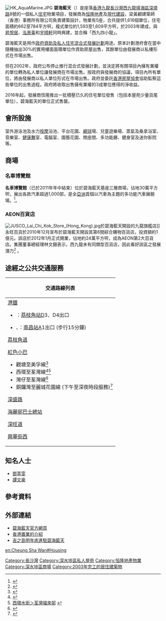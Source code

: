 {{Coord|22.3327|114.1483|display=title}}
{{otheruses|subject=香港屋苑|other=原名Le Grand Bleu的法國電影|碧海藍天 (電影)}}
{{Infobox_housinghk | name = Aqua Marine <br>碧海藍天
| logo = [[File:Aquamarine_logo.jpg|File:Aquamarine logo.jpg]]
| photo = Aqua Marine (better contrast).jpg
| phototitle = 碧海藍天南面全貌
| address= [[九龍|九龍]][[長沙灣|長沙灣]][[深盛路|深盛路]]8號
| developer= [[恆隆地產|恆隆地產]]、[[現代建設|現代建設]]
| manager= 惠信管理
| use = 住宅
| blocknumber = 5
| floor_area = 
| floornumber = 45
| yearofcompletion = 2003年
| former = 船廠對出海面（填海地）
| facilities = 會所
| website = [http://www.aqua-marine.com.hk 碧海藍天官方網頁]
}}
[[File:HK_AquaMarine.JPG|thumb]]
'''碧海藍天'''（{{lang-en|Aqua Marine}}）是座落[[香港|香港]][[九龍|九龍]][[長沙灣|長沙灣]][[西九龍填海區|西九龍填海區]][[深盛路|深盛路]]8號的一個私人[[住宅|住宅]]物業項目，發展商為[[恒隆地產|恒隆地產]]及[[現代建設|現代建設]]，梁黃顧建築師（香港）事務所有限公司負責建築設計，物業有5座，合共提供1,616個單位，住宅面積約662至784平方呎，複式單位約1,593至1,609平方呎，於2003年建成，與[[昇悅居|昇悅居]]、[[泓景臺|泓景臺]]和[[宇晴軒|宇晴軒]]同時興建，並合稱「西九四小龍」。

碧海藍天是用作[[政府資助及私人住宅混合式發展計劃|政府資助及私人住宅混合式發展計劃]]用途。原本計劃港府會在當中隨機抽出30%的實用樓面面積單位作資助房屋出售，其餘單位由發展商以私樓形式在市場出售。

但在2002年，政府公布停止推行混合式發展計劃，並決定將有關項目內擁有業權的單位轉為私人單位讓發展商在市場出售。按政府與發展商的協議，項目內所有單位，將由發展商以私人單位形式在市場出售。政府並委託[[香港房屋協會|香港房屋協會]]協助監察這些單位的出售過程。政府將收取出售擁有業權的3成單位應得的淨收益。

2016年起，發展商恆隆推出一批積壓已久的住宅單位發售（包括本屋苑少量貨尾單位），碧海藍天的單位正式售罄。

==會所設施==
室外游泳池及水力[[按摩|按摩]]浴池、平台花園、[[網球|網球]]場、兒童遊樂場、蒸氣及桑拿浴室、音樂室、[[健康舞|健康舞]]室、電腦室、園藝花園、閒座間、多功能廳、健身室及迷你影院等。

==商場==
===名車博覽館===
'''名車博覽館'''（已於2011年年中結束）位於碧海藍天基座三層商場，佔地30萬平方呎，展出各款汽車超過1,000部，是全[[亞洲|亞洲]]首個以汽車為主題的多功能汽車展銷場。<ref>{{cite web|url=http://www.autohongkong.com/car_market/car_mus.asp|title=名車博覽館　|last=|first=|coauthors=|date=2005|publisher=名車網站|accessdate=2011-07-09|archive-url=https://web.archive.org/web/20100820073629/http://www.autohongkong.com/car_market/car_mus.asp|archive-date=2010-08-20|dead-url=yes}}</ref>。

===AEON百貨店===
[[File:JUSCO_Lai_Chi_Kok_Store_(Hong_Kong).jpg|thumb]]於碧海藍天開設的九龍旗艦店]]
永旺百貨於2010年12月宣布於碧海藍天開設其第6間綜合購物百貨店，投資額約1億元。該店於2012年1月正式開業，佔地約24萬平方呎，成為AEON第2大百貨店。集團董事總經理林文鈿表示，西九龍未有同類型百貨店，因此看好該區之發展潛力<ref>{{cite news | title = 吉之島明年底進駐碧海藍天 | date = 2010-12-09 | url = http://www.mpfinance.com/htm/Finance/20101209/News/ec_ecc1.htm | work = 明報 | accessdate = 2011-07-09 | archive-date = 2010-12-13 | archive-url = https://web.archive.org/web/20101213001003/http://www.mpfinance.com/htm/Finance/20101209/News/ec_ecc1.htm | dead-url = no }}</ref> 。

==途經之公共交通服務==
{| class="mw-collapsible mw-collapsed wikitable" style="background:white; margin: 0 auto; width: auto;" 
! 交通路線列表
|-
|
;[[港鐵|港鐵]]
*{{港鐵路線標誌|TWL}}：[[茘枝角站|茘枝角站]]D3、D4出口
*{{港鐵路線標誌|TCL}}、{{港鐵路線標誌|TML}}：[[南昌站_(香港)|南昌站]]A1出口 (步行15分鐘)
;[[荔枝角道|荔枝角道]]
{{九龍新界巴士簡單列表|2A|2X|6C|32|42}}{{過海隧道巴士簡單列表|904}}{{九龍專線小巴簡單列表|81K}}
;[[紅色小巴|紅色小巴]]
*觀塘至美孚線<ref>{{Cite web |url=http://www.16seats.net/chi/rmb/r_k64.html |title=觀塘協和街—美孚 |access-date=2016-11-29 |archive-url=https://web.archive.org/web/20170205092419/http://www.16seats.net/chi/rmb/r_k64.html |archive-date=2017-02-05 |dead-url=yes }}</ref>
*西環至荃灣線<ref>{{Cite web |url=http://www.16seats.net/chi/rmb/r_hn30.html |title=荃灣荃灣街市街＞西環荷蘭街, 上環信德中心＞荃灣荃灣街市街 |access-date=2016-11-29 |archive-url=https://web.archive.org/web/20170110175344/http://www.16seats.net/chi/rmb/r_hn30.html |archive-date=2017-01-10 |dead-url=yes }}</ref><ref>[http://www.16seats.net/chi/rmb/r_hn41.html 西環水街＞荃灣福來邨] {{Wayback|url=http://www.16seats.net/chi/rmb/r_hn41.html |date=20160927063307 }}</ref>
*灣仔至荃灣線<ref>{{Cite web |url=http://www.16seats.net/chi/rmb/r_hn40.html |title=荃灣福來邨—灣仔站 |accessdate=2016-11-29 |archive-date=2016-09-21 |archive-url=https://web.archive.org/web/20160921012142/http://www.16seats.net/chi/rmb/r_hn40.html |dead-url=yes }}</ref>
*銅鑼灣至麗城花園線 (下午至深夜時段服務)<ref>{{Cite web |url=http://www.16seats.net/chi/rmb/r_hn34.html |title=銅鑼灣糖街＞荃灣麗城花園 |accessdate=2016-11-29 |archive-date=2017-01-15 |archive-url=https://web.archive.org/web/20170115041653/http://www.16seats.net/chi/rmb/r_hn34.html |dead-url=yes }}</ref>
;[[深盛路|深盛路]]
{{九龍新界巴士簡單列表|12|12P|701A|702|702A|702B|702S}}{{過海隧道巴士簡單列表|905P}}{{九龍專線小巴簡單列表|44A|44S|81K}}
;[[海麗邨巴士總站|海麗邨巴士總站]]
{{九龍新界巴士簡單列表|12|12P|701|701S|702|702B}}{{過海隧道巴士簡單列表|914|914P|914X|971}}{{大嶼山巴士簡單列表|A21}}{{九龍專線小巴簡單列表|44A|44S|81K}}
;[[深旺道|深旺道]]
{{九龍新界巴士簡單列表|79X|701|702A|702S}}{{過海隧道巴士簡單列表|905P}}{{大嶼山巴士簡單列表|A21}}
;[[興華街西|興華街西]]
{{九龍新界巴士簡單列表|12|12P|79X|214P|240X|270B|270D|272E|272P|286C|701A|702|702A|702B}}{{過海隧道巴士簡單列表|936|936A}}{{九龍專線小巴簡單列表|44A|44M|44S|81K}}
|}

==知名人士==
*[[鄧萃雯|鄧萃雯]]
*[[譚文豪|譚文豪]]

==參考資料==
<references />

==外部連結==
*[http://www.aqua-marine.com.hk 碧海藍天官方網頁] {{Wayback|url=http://www.aqua-marine.com.hk/ |date=20200202120955 }}
*[https://web.archive.org/web/20081223152125/http://www.hkp.com.hk/chi/property_info/aqua_marine/ 香港置業的介紹]
*[http://hk.news.yahoo.com/article/101208/4/lo2b.html 吉之島明年底進駐碧海藍天] {{Wayback|url=http://hk.news.yahoo.com/article/101208/4/lo2b.html |date=20101213023314 }}

{{恆隆地產}}

[[Category:長沙灣|Category:長沙灣]]
[[Category:深水埗區私人屋苑|Category:深水埗區私人屋苑]]
[[Category:恒隆地產物業|Category:恒隆地產物業]]
[[Category:深水埗區商場|Category:深水埗區商場]]

[[en:Cheung_Sha_Wan#Housing|en:Cheung Sha Wan#Housing]]
[[Category:2003年完工的居住建築物|Category:2003年完工的居住建築物]]